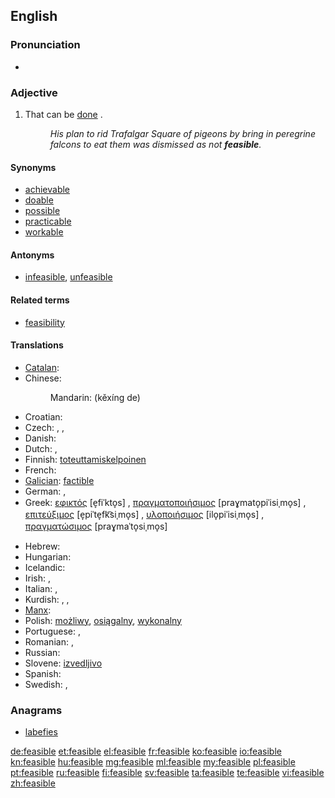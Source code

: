 ==English==

===Pronunciation===
* {{IPA|/ˈfiːzəˌbl&#x329;/}}

===Adjective===
{{en-adj}}

# That can be [[do]]ne {{soplink|in|practice}}.
#: ''His plan to rid Trafalgar Square of pigeons by bring in peregrine falcons to eat them was dismissed as not '''feasible'''.''

====Synonyms====
* [[achievable]]
* [[doable]]
* [[possible]]
* [[practicable]]
* [[workable]]

====Antonyms====
* {{sense|that can be done in practice}} [[infeasible]], [[unfeasible]]

====Related terms====
* [[feasibility]]

====Translations====
{{trans-top|that can be done in practice}}
* [[Catalan]]: {{t|ca|factible}}
* Chinese:
*: Mandarin: {{t|zh|可行|alt=可行的|sc=Hani}} (kěxíng de)
* Croatian: {{t|hr|izvediv}}
* Czech: {{t-|cs|uskutečnitelný|m}}, {{t-|cs|proveditelný|m}}, {{t+|cs|možný|m}}
* Danish: {{t-|da|mulig}}
* Dutch: {{t+|nl|mogelijk}}, {{t-|nl|haalbaar}}
* Finnish: [[toteuttamiskelpoinen]]
* French: {{t+|fr|faisable}}
* [[Galician]]: [[factible]]
* German: {{t-|de|durchführbar}}, {{t-|de|machbar}}
* Greek: [[εφικτός]] [e̞fiˈkto̞s] {{m}}, [[πραγματοποιήσιμος]] [praɣmato̞piˈisiˌmo̞s] {{m}}, [[επιτεύξιμος]] [e̞piˈte̞fk͡siˌmo̞s] {{m}}, [[υλοποιήσιμος]] [ilo̞piˈisiˌmo̞s] {{m}}, [[πραγματώσιμος]] [praɣmaˈto̞siˌmo̞s] {{m}}
{{trans-mid}}
* Hebrew: {{t|he|בר ביצוע|tr=bar bitzua}}
* Hungarian: {{t+|hu|megvalósítható}}
* Icelandic: {{t|is|mögulegt}}
* Irish: {{t|ga|féideartha}}, {{t|ga|indéanta}}
* Italian: {{t+|it|fattibile}}, {{t+|it|realizzabile}}
* Kurdish: {{t+|ku|gengaz}}, {{t+|ku|mimkin}}, {{t+|ku|pêkan}}
* [[Manx]]: {{t|gv|yn-jannoo}}
* Polish: [[możliwy]], [[osiągalny]], [[wykonalny]]
* Portuguese: {{t+|pt|possível}},  {{t+|pt|factível}}
* Romanian: {{t+|ro|fezabil}}, {{t|ro|facibil|m|n}}
* Russian: {{t+|ru|возможный}}
* Slovene: [[izvedljivo]]
* Spanish: {{t+|es|factible}}
* Swedish: {{t|sv|genomförbar}}, {{t+|sv|möjlig}}
{{trans-bottom}}

===Anagrams===
* [[labefies#English|labefies]]

[[de:feasible]]
[[et:feasible]]
[[el:feasible]]
[[fr:feasible]]
[[ko:feasible]]
[[io:feasible]]
[[kn:feasible]]
[[hu:feasible]]
[[mg:feasible]]
[[ml:feasible]]
[[my:feasible]]
[[pl:feasible]]
[[pt:feasible]]
[[ru:feasible]]
[[fi:feasible]]
[[sv:feasible]]
[[ta:feasible]]
[[te:feasible]]
[[vi:feasible]]
[[zh:feasible]]